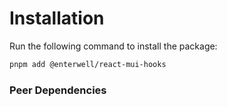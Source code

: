 
# Installation

Run the following command to install the package:

```bash
pnpm add @enterwell/react-mui-hooks
```

### Peer Dependencies

<PackagePeerDependencies metadata={packageMetadata} />